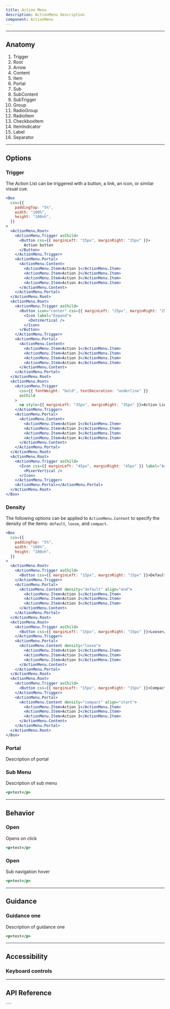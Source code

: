 ```yaml
---
title: Action Menu
description: ActionMenu description
component: ActionMenu
---
```


---

## Anatomy

<Anatomy
  src="/img/components/ActionMenu/anatomy.svg"
  caption="Note: Image not to scale"
/>

1. Trigger
2. Root
3. Arrow
4. Content
5. Item
6. Portal
7. Sub
8. SubContent
9. SubTrigger
10. Group
11. RadioGroup
12. RadioItem
13. CheckboxItem
14. ItemIndicator
15. Label
16. Separator

---

## Options

### Trigger

The Action List can be triggered with a button, a link, an icon, or similar visual cue.

```jsx withPreview
<Box
  css={{
    paddingTop: "5%",
    width: "100%",
    height: "100vh",
  }}
>
  <ActionMenu.Root>
    <ActionMenu.Trigger asChild>
      <Button css={{ marginLeft: "25px", marginRight: "25px" }}>
        Action button
      </Button>
    </ActionMenu.Trigger>
    <ActionMenu.Portal>
      <ActionMenu.Content>
        <ActionMenu.Item>Action 1</ActionMenu.Item>
        <ActionMenu.Item>Action 2</ActionMenu.Item>
        <ActionMenu.Item>Action 3</ActionMenu.Item>
        <ActionMenu.Item>Action 4</ActionMenu.Item>
      </ActionMenu.Content>
    </ActionMenu.Portal>
  </ActionMenu.Root>
  <ActionMenu.Root>
    <ActionMenu.Trigger asChild>
      <Button icon="center" css={{ marginLeft: "25px", marginRight: "25px" }}>
        <Icon label="Expand">
          <DotsVertical />
        </Icon>
      </Button>
    </ActionMenu.Trigger>
    <ActionMenu.Portal>
      <ActionMenu.Content>
        <ActionMenu.Item>Action 1</ActionMenu.Item>
        <ActionMenu.Item>Action 2</ActionMenu.Item>
        <ActionMenu.Item>Action 3</ActionMenu.Item>
        <ActionMenu.Item>Action 4</ActionMenu.Item>
      </ActionMenu.Content>
    </ActionMenu.Portal>
  </ActionMenu.Root>
  <ActionMenu.Root>
    <ActionMenu.Trigger
      css={{ fontWeight: "bold", textDecoration: "underline" }}
      asChild
    >
      <a style={{ marginLeft: "35px", marginRight: "35px" }}>Action Link</a>
    </ActionMenu.Trigger>
    <ActionMenu.Portal>
      <ActionMenu.Content>
        <ActionMenu.Item>Action 1</ActionMenu.Item>
        <ActionMenu.Item>Action 2</ActionMenu.Item>
        <ActionMenu.Item>Action 3</ActionMenu.Item>
        <ActionMenu.Item>Action 4</ActionMenu.Item>
      </ActionMenu.Content>
    </ActionMenu.Portal>
  </ActionMenu.Root>
  <ActionMenu.Root>
    <ActionMenu.Trigger asChild>
      <Icon css={{ marginLeft: "45px", marginRight: "45px" }} label="Actions">
        <MixerVertical />
      </Icon>
    </ActionMenu.Trigger>
    <ActionMenu.Portal></ActionMenu.Portal>
  </ActionMenu.Root>
</Box>
```

### Density

The following options can be applied to `ActionMenu.Content` to specify the density of the items: `default`, `loose`, and `compact`.

```jsx withPreview
<Box
  css={{
    paddingTop: "5%",
    width: "100%",
    height: "100vh",
  }}
>
  <ActionMenu.Root>
    <ActionMenu.Trigger asChild>
      <Button css={{ marginLeft: "15px", marginRight: "15px" }}>Default</Button>
    </ActionMenu.Trigger>
    <ActionMenu.Portal>
      <ActionMenu.Content density="default" align="end">
        <ActionMenu.Item>Action 1</ActionMenu.Item>
        <ActionMenu.Item>Action 2</ActionMenu.Item>
        <ActionMenu.Item>Action 3</ActionMenu.Item>
      </ActionMenu.Content>
    </ActionMenu.Portal>
  </ActionMenu.Root>
  <ActionMenu.Root>
    <ActionMenu.Trigger asChild>
      <Button css={{ marginLeft: "15px", marginRight: "15px" }}>Loose</Button>
    </ActionMenu.Trigger>
    <ActionMenu.Portal>
      <ActionMenu.Content density="loose">
        <ActionMenu.Item>Action 1</ActionMenu.Item>
        <ActionMenu.Item>Action 2</ActionMenu.Item>
        <ActionMenu.Item>Action 3</ActionMenu.Item>
      </ActionMenu.Content>
    </ActionMenu.Portal>
  </ActionMenu.Root>
  <ActionMenu.Root>
    <ActionMenu.Trigger asChild>
      <Button css={{ marginLeft: "15px", marginRight: "15px" }}>Compact</Button>
    </ActionMenu.Trigger>
    <ActionMenu.Portal>
      <ActionMenu.Content density="compact" align="start">
        <ActionMenu.Item>Action 1</ActionMenu.Item>
        <ActionMenu.Item>Action 2</ActionMenu.Item>
        <ActionMenu.Item>Action 3</ActionMenu.Item>
      </ActionMenu.Content>
    </ActionMenu.Portal>
  </ActionMenu.Root>
</Box>
```

### Portal

Description of portal

### Sub Menu

Description of sub menu

```jsx withPreview
<p>test</p>
```

---

## Behavior

### Open

Opens on click

```jsx withPreview
<p>test</p>
```

### Open

Sub navigation hover

```jsx withPreview
<p>test</p>
```

---

## Guidance

### Guidance one

Description of guidance one

```jsx withPreview isGuide="error"
<p>test</p>
```

---

## Accessibility

### Keyboard controls

<Table
  headers={["Key", "Description"]}
  data={[
    [
      "Space",
      "When focus is on DropdownMenu.Trigger, opens the dropdown menu and focuses the first item. When focus is on an item, activates the focused item.",
    ],
    [
      "Enter",
      "When focus is on DropdownMenu.Trigger, opens the dropdown menu and focuses the first item. When focus is on an item, activates the focused item.",
    ],
    [
      "ArrowDown",
      "When focus is on DropdownMenu.Trigger, opens the dropdown menu. When focus is on an item, moves focus to the next item.",
    ],
    ["ArrowUp", "When focus is on an item, moves focus to the previous item."],
    [
      "ArrowRight, ArrowLeft",
      "When focus is on DropdownMenu.SubTrigger, opens or closes the submenu depending on reading direction.",
    ],
    [
      "Esc",
      "Closes the dropdown menu and moves focus to DropdownMenu.Trigger.",
    ],
  ]}
/>

---

## API Reference

<PropsTable props={propsTable} />
````
